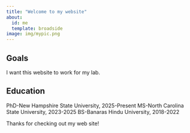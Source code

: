 ```yaml
---
title: "Welcome to my website"
about:
  id: me
  template: broadside
image: img/mypic.png
---
```


::: {#me}
## Goals

I want this website to work for my lab.

## Education

PhD-New Hampshire State University, 2025-Present MS-North Carolina State University, 2023-2025 BS-Banaras Hindu University, 2018-2022
:::

Thanks for checking out my web site!
